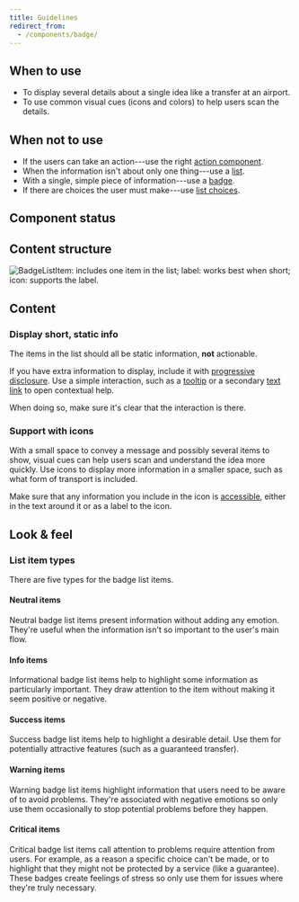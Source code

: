 ```yaml
---
title: Guidelines
redirect_from:
  - /components/badge/
---
```


<ReactExample exampleId="BadgeList-default" />

## When to use

- To display several details about a single idea like a transfer at an airport.
- To use common visual cues (icons and colors) to help users scan the details.

## When not to use

- If the users can take an action---use the right [action component](/design-patterns/action-components/).
- When the information isn't about only one thing---use a [list](/components/structure/list/).
- With a single, simple piece of information---use a [badge](/components/information/badge/).
- If there are choices the user must make---use [list choices](/components/input/listchoice/).

## Component status

<ComponentStatus component="BadgeList" />

## Content structure

![BadgeListItem: includes one item in the list; label: works best when short; icon: supports the label.](fileId:4QJZqvBvRrLu6t9mwObCkA;nodeId:1418%3A0)

## Content

### Display short, static info

The items in the list should all be static information, **not** actionable.

If you have extra information to display, include it with [progressive disclosure](/design-patterns/progressive-disclosure/).
Use a simple interaction, such as a [tooltip](/components/overlay/tooltip/)
or a secondary [text link](/components/action/textlink/) to open contextual help.

When doing so, make sure it's clear that the interaction is there.

<ReactExample minHeight="200" exampleId="BadgeList-progressive-disclosure" />

### Support with icons

With a small space to convey a message and possibly several items to show,
visual cues can help users scan and understand the idea more quickly.
Use icons to display more information in a smaller space,
such as what form of transport is included.

Make sure that any information you include in the icon is [accessible](/foundation/accessibility/),
either in the text around it or as a label to the icon.

## Look & feel

### List item types

There are five types for the badge list items.

#### Neutral items

Neutral badge list items present information without adding any emotion.
They're useful when the information isn't so important to the user's main flow.

<ReactExample exampleId="BadgeList-neutral" />

#### Info items

Informational badge list items help to highlight some information as particularly important.
They draw attention to the item without making it seem positive or negative.

<ReactExample exampleId="BadgeList-info" />

#### Success items

Success badge list items help to highlight a desirable detail.
Use them for potentially attractive features (such as a guaranteed transfer).

<ReactExample exampleId="BadgeList-success" />

#### Warning items

Warning badge list items highlight information that users need to be aware of to avoid problems.
They're associated with negative emotions
so only use them occasionally to stop potential problems before they happen.

<ReactExample exampleId="BadgeList-warning" />

#### Critical items

Critical badge list items call attention to problems require attention from users.
For example, as a reason a specific choice can't be made,
or to highlight that they might not be protected by a service (like a guarantee).
These badges create feelings of stress so only use them for issues where they're truly necessary.

<ReactExample exampleId="BadgeList-critical" />
